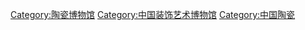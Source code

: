 [[Category:陶瓷博物馆|Category:陶瓷博物馆]]
[[Category:中国装饰艺术博物馆|Category:中国装饰艺术博物馆]]
[[Category:中国陶瓷|Category:中国陶瓷]]